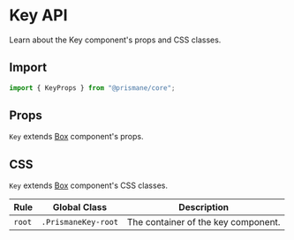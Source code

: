 # Key API

Learn about the Key component's props and CSS classes.

## Import

```js
import { KeyProps } from "@prismane/core";
```

## Props

`Key` extends [Box](/docs/components-api/box-api) component's props.

## CSS

`Key` extends [Box](/docs/components-api/box-api) component's CSS classes.

| Rule   | Global Class        | Description                         |
| ------ | ------------------- | ----------------------------------- |
| `root` | `.PrismaneKey-root` | The container of the key component. |
